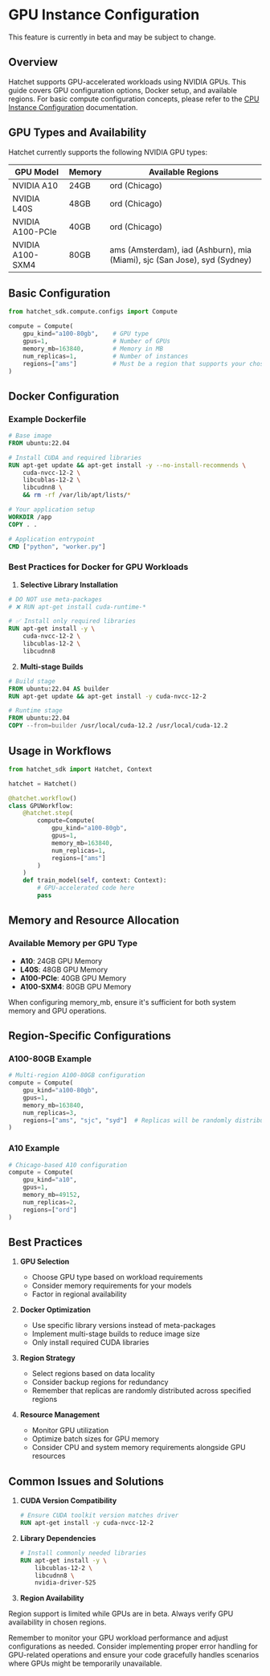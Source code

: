 
# GPU Instance Configuration

<Callout type="warning">
  This feature is currently in beta and may be subject to change.
</Callout>

## Overview

Hatchet supports GPU-accelerated workloads using NVIDIA GPUs. This guide covers GPU configuration options, Docker setup, and available regions. For basic compute configuration concepts, please refer to the [CPU Instance Configuration](cpu-configuration.md) documentation.

## GPU Types and Availability

Hatchet currently supports the following NVIDIA GPU types:

| GPU Model        | Memory | Available Regions                                                         |
| ---------------- | ------ | ------------------------------------------------------------------------- |
| NVIDIA A10       | 24GB   | ord (Chicago)                                                             |
| NVIDIA L40S      | 48GB   | ord (Chicago)                                                             |
| NVIDIA A100-PCIe | 40GB   | ord (Chicago)                                                             |
| NVIDIA A100-SXM4 | 80GB   | ams (Amsterdam), iad (Ashburn), mia (Miami), sjc (San Jose), syd (Sydney) |

## Basic Configuration

```python
from hatchet_sdk.compute.configs import Compute

compute = Compute(
    gpu_kind="a100-80gb",    # GPU type
    gpus=1,                  # Number of GPUs
    memory_mb=163840,        # Memory in MB
    num_replicas=1,          # Number of instances
    regions=["ams"]          # Must be a region that supports your chosen GPU
)
```

## Docker Configuration

### Example Dockerfile

```dockerfile
# Base image
FROM ubuntu:22.04

# Install CUDA and required libraries
RUN apt-get update && apt-get install -y --no-install-recommends \
    cuda-nvcc-12-2 \
    libcublas-12-2 \
    libcudnn8 \
    && rm -rf /var/lib/apt/lists/*

# Your application setup
WORKDIR /app
COPY . .

# Application entrypoint
CMD ["python", "worker.py"]
```

### Best Practices for Docker for GPU Workloads

1. **Selective Library Installation**

```dockerfile
# DO NOT use meta-packages
# ❌ RUN apt-get install cuda-runtime-*

# ✅ Install only required libraries
RUN apt-get install -y \
    cuda-nvcc-12-2 \
    libcublas-12-2 \
    libcudnn8
```

2. **Multi-stage Builds**

```dockerfile
# Build stage
FROM ubuntu:22.04 AS builder
RUN apt-get update && apt-get install -y cuda-nvcc-12-2

# Runtime stage
FROM ubuntu:22.04
COPY --from=builder /usr/local/cuda-12.2 /usr/local/cuda-12.2
```

## Usage in Workflows

```python
from hatchet_sdk import Hatchet, Context

hatchet = Hatchet()

@hatchet.workflow()
class GPUWorkflow:
    @hatchet.step(
        compute=Compute(
            gpu_kind="a100-80gb",
            gpus=1,
            memory_mb=163840,
            num_replicas=1,
            regions=["ams"]
        )
    )
    def train_model(self, context: Context):
        # GPU-accelerated code here
        pass
```

## Memory and Resource Allocation

### Available Memory per GPU Type

- **A10**: 24GB GPU Memory
- **L40S**: 48GB GPU Memory
- **A100-PCIe**: 40GB GPU Memory
- **A100-SXM4**: 80GB GPU Memory

When configuring memory_mb, ensure it's sufficient for both system memory and GPU operations.

## Region-Specific Configurations

### A100-80GB Example

```python
# Multi-region A100-80GB configuration
compute = Compute(
    gpu_kind="a100-80gb",
    gpus=1,
    memory_mb=163840,
    num_replicas=3,
    regions=["ams", "sjc", "syd"]  # Replicas will be randomly distributed
)
```

### A10 Example

```python
# Chicago-based A10 configuration
compute = Compute(
    gpu_kind="a10",
    gpus=1,
    memory_mb=49152,
    num_replicas=2,
    regions=["ord"]
)
```

## Best Practices

1. **GPU Selection**

   - Choose GPU type based on workload requirements
   - Consider memory requirements for your models
   - Factor in regional availability

2. **Docker Optimization**

   - Use specific library versions instead of meta-packages
   - Implement multi-stage builds to reduce image size
   - Only install required CUDA libraries

3. **Region Strategy**

   - Select regions based on data locality
   - Consider backup regions for redundancy
   - Remember that replicas are randomly distributed across specified regions

4. **Resource Management**
   - Monitor GPU utilization
   - Optimize batch sizes for GPU memory
   - Consider CPU and system memory requirements alongside GPU resources

## Common Issues and Solutions

1. **CUDA Version Compatibility**

   ```dockerfile
   # Ensure CUDA toolkit version matches driver
   RUN apt-get install -y cuda-nvcc-12-2
   ```

2. **Library Dependencies**

   ```dockerfile
   # Install commonly needed libraries
   RUN apt-get install -y \
       libcublas-12-2 \
       libcudnn8 \
       nvidia-driver-525
   ```

3. **Region Availability**

Region support is limited while GPUs are in beta. Always verify GPU availability in chosen regions.

Remember to monitor your GPU workload performance and adjust configurations as needed. Consider implementing proper error handling for GPU-related operations and ensure your code gracefully handles scenarios where GPUs might be temporarily unavailable.

